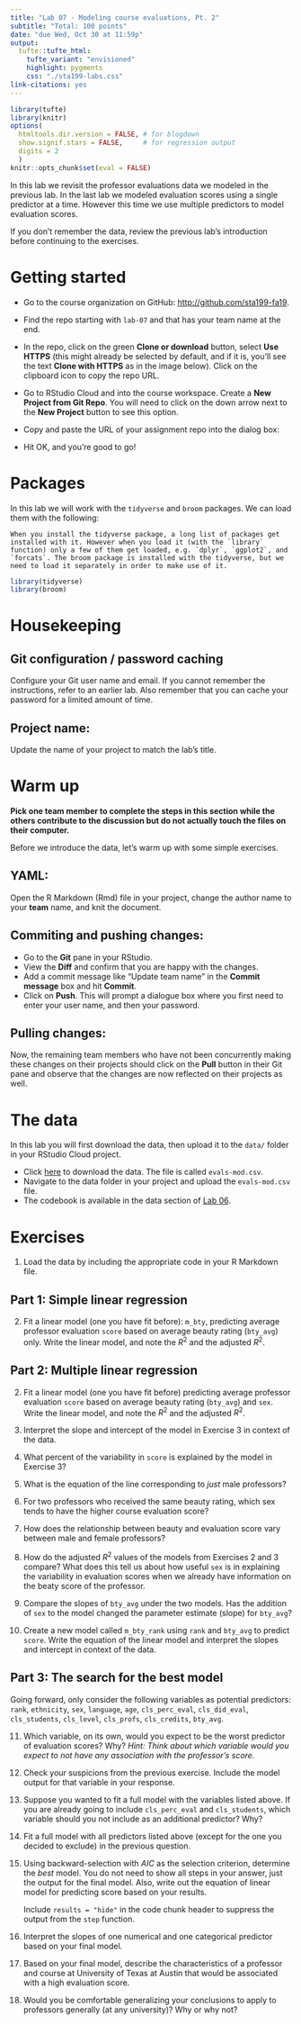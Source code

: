 ```yaml
---
title: "Lab 07 - Modeling course evaluations, Pt. 2"
subtitle: "Total: 100 points"
date: "due Wed, Oct 30 at 11:59p"
output: 
  tufte::tufte_html:
    tufte_variant: "envisioned"
    highlight: pygments
    css: "./sta199-labs.css"
link-citations: yes
---
```


```r
library(tufte)
library(knitr)
options(
  htmltools.dir.version = FALSE, # for blogdown
  show.signif.stars = FALSE,     # for regression output
  digits = 2
  )
knitr::opts_chunk$set(eval = FALSE)
```

In this lab we revisit the professor evaluations data we modeled in the previous lab. In the last lab we modeled evaluation scores using a single predictor at a time. However this time we use multiple predictors to model evaluation scores.

If you don't remember the data, review the previous lab's introduction before continuing to the exercises.

# Getting started

- Go to the course organization on GitHub: [http://github.com/sta199-fa19](http://github.com/sta199-fa19). 

- Find the repo starting with `lab-07` and that has your team name at the end.

- In the repo, click on the green **Clone or download** button, select **Use HTTPS** (this might already be selected by default, and if it is, you'll see the text **Clone with HTTPS** as in the image below). Click on the clipboard icon to copy the repo URL.

- Go to RStudio Cloud and into the course workspace. Create a **New Project from Git Repo**. You will need to click on the down arrow next to the **New Project** button to see this option.

- Copy and paste the URL of your assignment repo into the dialog box:

- Hit OK, and you're good to go!

# Packages

In this lab we will work with the `tidyverse` and `broom` packages. We can load them with the following:

```marginfigure
When you install the tidyverse package, a long list of packages get installed with it. However when you load it (with the `library` function) only a few of them get loaded, e.g. `dplyr`, `ggplot2`, and `forcats`. The broom package is installed with the tidyverse, but we need to load it separately in order to make use of it.
```

```r
library(tidyverse) 
library(broom)
```

# Housekeeping

## Git configuration / password caching

Configure your Git user name and email. If you cannot remember the instructions, refer to an earlier lab. Also remember that you can cache your password for a limited amount of time.

## Project name: 

Update the name of your project to match the lab's title.

# Warm up

**Pick one team member to complete the steps in this section while the others contribute to the discussion but do not actually touch the files on their computer.**

Before we introduce the data, let's warm up with some simple exercises.

## YAML: 

Open the R Markdown (Rmd) file in your project, change the author name to your **team** name, and knit the document.

## Commiting and pushing changes:

- Go to the **Git** pane in your RStudio. 
- View the **Diff** and confirm that you are happy with the changes.
- Add a commit message like "Update team name" in the **Commit message** box and hit **Commit**.
- Click on **Push**. This will prompt a dialogue box where you first need to enter your user name, and then your password.

## Pulling changes:

Now, the remaining team members who have not been concurrently making these changes on their projects should click on the **Pull** button in their Git pane and observe that the changes are now reflected on their projects as well.

# The data

In this lab you will first download the data, then upload it to the `data/` folder in your RStudio Cloud project.

- Click [here](http://www2.stat.duke.edu/courses/Fall19/sta199.001/labs/data/evals-mod.csv) to download the data. The file is called `evals-mod.csv`.
- Navigate to the data folder in your project and upload the `evals-mod.csv` file.
- The codebook is available in the data section of [Lab 06](https://www2.stat.duke.edu/courses/Fall19/sta199.001/labs/lab-06-modeling-course-evals.html). 

# Exercises

1. Load the data by including the appropriate code in your R Markdown file.

## Part 1: Simple linear regression

2. Fit a linear model (one you have fit before): `m_bty`, predicting average
   professor evaluation `score` based on average beauty rating (`bty_avg`) only. Write the 
   linear model, and note the $R^2$ and the adjusted $R^2$.

## Part 2: Multiple linear regression

2. Fit a linear model (one you have fit before) predicting average
   professor evaluation `score` based on average beauty rating (`bty_avg`) and `sex`. 
   Write the linear model, and note the $R^2$ and the adjusted $R^2$.
   
3. Interpret the slope and intercept of the model in Exercise 3 in context of the data.

4. What percent of the variability in `score` is explained by the model in Exercise 3?

5.  What is the equation of the line corresponding to *just* male professors?
    
6.  For two professors who received the same beauty rating, which sex tends 
    to have the higher course evaluation score?
    
7. How does the relationship between beauty and evaluation score
    vary between male and female professors?
    
8. How do the adjusted $R^2$ values of the models from Exercises 2 and 3 compare? What does this tell us 
   about how useful `sex` is in explaining the variability in evaluation scores when we 
   already have information on the beaty score of the professor.

9. Compare the slopes of `bty_avg` under the two models. Has the 
   addition of `sex` to the model changed the parameter estimate (slope) for `bty_avg`?
    
10. Create a new model called `m_bty_rank` using `rank` and `bty_avg` to predict `score`. Write the equation of the linear model and interpret the slopes and intercept in context of the data. 

## Part 3: The search for the best model

Going forward, only consider the following variables as potential predictors: `rank`, 
`ethnicity`, `sex`, `language`, `age`, `cls_perc_eval`, `cls_did_eval`, `cls_students`, 
`cls_level`, `cls_profs`, `cls_credits`, `bty_avg`.

11. Which variable, on its own, would you expect to be the worst predictor of 
    evaluation scores? Why? *Hint: Think about which variable would you 
    expect to not have any association with the professor's score.*

12. Check your suspicions from the previous exercise. Include the model output
    for that variable in your response.
    
13. Suppose you wanted to fit a full model with the variables listed above. If 
    you are already going to include `cls_perc_eval` and `cls_students`, which variable 
    should you not include as an additional predictor? Why?

14. Fit a full model with all predictors listed above (except for the one you decided to 
    exclude) in the previous question.

15. Using backward-selection with $AIC$ as the selection 
    criterion, determine the *best* model. You do not need to show all 
    steps in your answer, just the output for the final model. Also, 
    write out the equation of linear model for predicting score based on your results. 
    
    Include `results = "hide"` in the code chunk header to suppress the output from the `step` function.
    
16. Interpret the slopes of one numerical and one categorical predictor based on your final model.

17. Based on your final model, describe the characteristics of a professor and 
    course at University of Texas at Austin that would be associated with a high
    evaluation score.

18. Would you be comfortable generalizing your conclusions to apply to professors
    generally (at any university)? Why or why not?
    